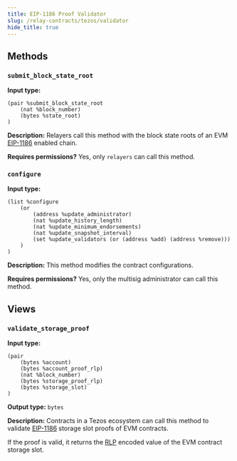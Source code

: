 ```yaml
---
title: EIP-1186 Proof Validator
slug: /relay-contracts/tezos/validator
hide_title: true
---
```


## Methods

### `submit_block_state_root`

**Input type:**
```
(pair %submit_block_state_root
    (nat %block_number)
    (bytes %state_root)
)
```

**Description:** Relayers call this method with the block state roots of an EVM [EIP-1186](https://eips.ethereum.org/EIPS/eip-1186) enabled chain.

**Requires permissions?** Yes, only `relayers` can call this method.

<div class="padding-vert--md"></div>

### `configure`

**Input type:**
```
(list %configure
    (or
        (address %update_administrator)
        (nat %update_history_length)
        (nat %update_minimum_endorsements)
        (nat %update_snapshot_interval)
        (set %update_validators (or (address %add) (address %remove)))
    )
)
```

**Description:** This method modifies the contract configurations.

**Requires permissions?** Yes, only the multisig administrator can call this method.

<div class="padding-vert--md"></div>

## Views

### `validate_storage_proof`

**Input type:**

```
(pair
    (bytes %account)
    (bytes %account_proof_rlp)
    (nat %block_number)
    (bytes %storage_proof_rlp)
    (bytes %storage_slot)
)
```

**Output type:** `bytes`

**Description:** Contracts in a Tezos ecosystem can call this method to validate [EIP-1186](https://eips.ethereum.org/EIPS/eip-1186) storage slot proofs of EVM contracts.

If the proof is valid, it returns the [RLP](https://ethereum.org/en/developers/docs/data-structures-and-encoding/rlp) encoded value of the EVM contract storage slot.
